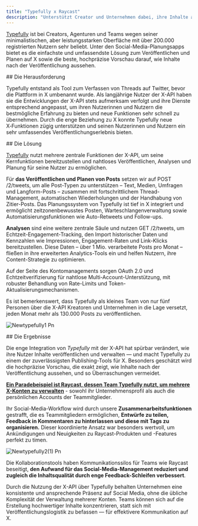 ```yaml
---
title: "Typefully x Raycast"
description: "Unterstützt Creator und Unternehmen dabei, ihre Inhalte auf X zu verwalten und zu optimieren."
---
```


[Typefully](https://typefully.com/) ist bei Creators, Agenturen und Teams wegen seiner minimalistischen, aber leistungsstarken Oberfläche mit über 200.000 registrierten Nutzern sehr beliebt. Unter den Social-Media-Planungsapps bietet es die einfachste und umfassendste Lösung zum Veröffentlichen und Planen auf X sowie die beste, hochpräzise Vorschau darauf, wie Inhalte nach der Veröffentlichung aussehen.

<div id="the-challenge">
  ## Die Herausforderung
</div>

Typefully entstand als Tool zum Verfassen von Threads auf Twitter, bevor die Plattform in X umbenannt wurde. Als langjährige Nutzer der X-API haben sie die Entwicklungen der X-API stets aufmerksam verfolgt und ihre Dienste entsprechend angepasst, um ihren Nutzerinnen und Nutzern die bestmögliche Erfahrung zu bieten und neue Funktionen sehr schnell zu übernehmen. Durch die enge Beziehung zu X konnte Typefully neue X‑Funktionen zügig unterstützen und seinen Nutzerinnen und Nutzern ein sehr umfassendes Veröffentlichungserlebnis bieten.

<div id="the-solution">
  ## Die Lösung
</div>

[Typefully](https://typefully.com/) nutzt mehrere zentrale Funktionen der X-API, um seine Kernfunktionen bereitzustellen und nahtloses Veröffentlichen, Analysen und Planung für seine Nutzer zu ermöglichen.

Für **das Veröffentlichen und Planen von Posts** setzen wir auf POST /2/tweets, um alle Post-Typen zu unterstützen – Text, Medien, Umfragen und Langform-Posts – zusammen mit fortschrittlichem Thread-Management, automatischen Wiederholungen und der Handhabung von Zitier-Posts. Das Planungssystem von Typefully ist tief in X integriert und ermöglicht zeitzonenbewusstes Posten, Warteschlangenverwaltung sowie Automatisierungsfunktionen wie Auto-Retweets und Follow-ups.

**Analysen** sind eine weitere zentrale Säule und nutzen GET /2/tweets, um Echtzeit-Engagement-Tracking, den Import historischer Daten und Kennzahlen wie Impressionen, Engagement-Raten und Link-Klicks bereitzustellen. Diese Daten – über 1 Mio. verarbeitete Posts pro Monat – fließen in ihre erweiterten Analytics-Tools ein und helfen Nutzern, ihre Content-Strategie zu optimieren.

Auf der Seite des Kontomanagements sorgen OAuth 2.0 und Echtzeitverifizierung für nahtlose Multi-Account-Unterstützung, mit robuster Behandlung von Rate-Limits und Token-Aktualisierungsmechanismen.

Es ist bemerkenswert, dass Typefully als kleines Team von nur fünf Personen über die X-API Kreatoren und Unternehmen in die Lage versetzt, jeden Monat mehr als 130.000 Posts zu veröffentlichen.

![Newtypefully1 Pn](/images/newtypefully1.png)

<div id="the-results">
  ## Die Ergebnisse
</div>

Die enge Integration von _Typefully_ mit der X-API hat spürbar verändert, wie ihre Nutzer Inhalte veröffentlichen und verwalten — und macht Typefully zu einem der zuverlässigsten Publishing-Tools für X. Besonders geschätzt wird die hochpräzise Vorschau, die exakt zeigt, wie Inhalte nach der Veröffentlichung aussehen, und so Überraschungen vermeidet.

[**<u>Ein Paradebeispiel ist Raycast, dessen Team Typefully nutzt, um mehrere X-Konten zu verwalten</u>**](https://www.raycast.com/)  - sowohl ihr Unternehmensprofil als auch die persönlichen Accounts der Teammitglieder.

Ihr Social-Media-Workflow wird durch unsere **Zusammenarbeitsfunktionen** gestrafft, die es Teammitgliedern ermöglichen, **Entwürfe zu teilen, Feedback in Kommentaren zu hinterlassen und diese mit Tags zu organisieren.** Dieser koordinierte Ansatz war besonders wertvoll, um Ankündigungen und Neuigkeiten zu Raycast-Produkten und -Features perfekt zu timen.

![Newtypefully2(1) Pn](/images/newtypefully2\(1\).png)

Die Kollaborationstools haben Kommunikationssilos für Teams wie Raycast beseitigt, **den Aufwand für das Social-Media-Management reduziert und zugleich die Inhaltsqualität durch enge Feedback-Schleifen verbessert**.

Durch die Nutzung der X-API über Typefully behalten Unternehmen eine konsistente und ansprechende Präsenz auf Social Media, ohne die übliche Komplexität der Verwaltung mehrerer Konten. Teams können sich auf die Erstellung hochwertiger Inhalte konzentrieren, statt sich mit Veröffentlichungslogistik zu befassen — für effektivere Kommunikation auf X.